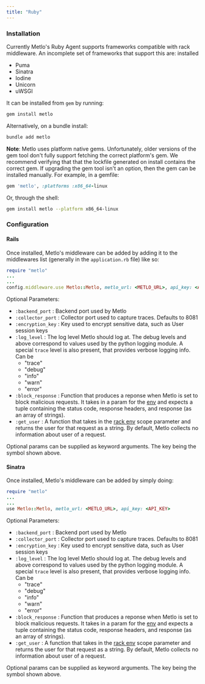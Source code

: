```yaml
---
title: "Ruby"
---
```


### Installation

Currently Metlo's Ruby Agent supports frameworks compatible with rack middleware. An incomplete set of frameworks that support this are:
 installed
 - Puma
 - Sinatra
 - Iodine
 - Unicorn
 - uWSGI


It can be installed from `gem` by running:

```bash Shell
gem install metlo
```
Alternatively, on a bundle install:
```bash Shell
bundle add metlo
```

**Note**: Metlo uses platform native gems. Unfortunately, older versions of the gem tool don't fully support fetching the correct platform's gem. We recommend verifying that that the lockfile generated on install contains the correct gem. If upgrading the gem tool isn't an option, then the gem can be installed manually.
For example, in a gemfile:
```ruby Gemfile
gem 'metlo', :platforms :x86_64-linux
```

Or, through the shell:
```bash Shell
gem install metlo --platform x86_64-linux
```


### Configuration

#### Rails

Once installed, Metlo's middleware can be added by adding it to the middlewares list (generally in the `application.rb` file) like so:

```ruby Ruby
require "metlo"
...
...
config.middleware.use Metlo::Metlo, metlo_url: <METLO_URL>, api_key: <API_KEY>
```

Optional Parameters:
 - `:backend_port` : Backend port used by Metlo
 - `:collector_port` : Collector port used to capture traces. Defaults to 8081
 - `:encryption_key` : Key used to encrypt sensitive data, such as User session keys
 - `:log_level` : The log level Metlo should log at. The debug levels and above correspond to values used by the python logging module. A special `trace` level is also present, that provides verbose logging info. Can be
   - "trace"
   - "debug"
   - "info"
   - "warn"
   - "error"
 - `:block_response` : Function that produces a reponse when Metlo is set to block malicious requests. It takes in a param for the [env](https://github.com/rack/rack/blob/main/SPEC.rdoc#label-The+Environment) and expects a tuple containing the status code, response headers, and response (as an array of strings).
 - `:get_user` : A function that takes in the [rack env](https://github.com/rack/rack/blob/main/SPEC.rdoc#label-The+Environment) scope parameter and returns the user for that request as a string. By default, Metlo collects no information about user of a request.

Optional params can be supplied as keyword arguments. The key being the symbol shown above.

#### Sinatra

Once installed, Metlo's middleware can be added by simply doing:

```ruby
require "metlo"
... 
... 
use Metlo::Metlo, metlo_url: <METLO_URL>, api_key: <API_KEY>
```

Optional Parameters:
 - `:backend_port` : Backend port used by Metlo
 - `:collector_port` : Collector port used to capture traces. Defaults to 8081
 - `:encryption_key` : Key used to encrypt sensitive data, such as User session keys
 - `:log_level` : The log level Metlo should log at. The debug levels and above correspond to values used by the python logging module. A special `trace` level is also present, that provides verbose logging info. Can be
   - "trace"
   - "debug"
   - "info"
   - "warn"
   - "error"
 - `:block_response` : Function that produces a reponse when Metlo is set to block malicious requests. It takes in a param for the [env](https://github.com/rack/rack/blob/main/SPEC.rdoc#label-The+Environment) and expects a tuple containing the status code, response headers, and response (as an array of strings).
 - `:get_user` : A function that takes in the [rack env](https://github.com/rack/rack/blob/main/SPEC.rdoc#label-The+Environment) scope parameter and returns the user for that request as a string. By default, Metlo collects no information about user of a request.

Optional params can be supplied as keyword arguments. The key being the symbol shown above.
